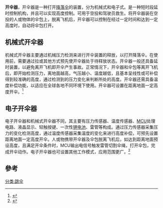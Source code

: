 
'''开伞器'''，开伞器是一种打开[[降落伞|降落伞]]的装置，分为机械式和电子式。是一种短时段延时控制机构，并且可以实现高度控制。可用于空投和驾驶员救生。将开伞器装在空投的人或物体的伞包上，脱离飞机后，开伞器可以控制在经过一定时间和达到一定高度时，自动将伞包打开。

==机械式开伞器==
机械式开伞器主要通过机械压力检测来进行开伞装置的释放，以打开降落伞。在使用前，需要通过拉或其他方式预先使开伞器处于待释放状态。开伞器一般还具备延时装置，以避免离开飞机即开伞产生事故。正常情况下，开伞器和伞包等离开飞机后，即开始检测压力，离地面越高，气压越小、温度越低，且基本呈线性或可补偿得到较准确的高度，通过检测到的压力变化来判断所处的高度。开伞器还需具备温度补偿功能，以适应在全球各地不同环境下使用。开伞器可设置在距离地面一定高度开伞。<ref>{{Cite book  | title = 航空开伞器设计说明书  | url = http://www.doc88.com/p-631738151498.html  | language = 中文  | access-date = 2014-10-06  | archive-date = 2015-09-23  | archive-url = https://web.archive.org/web/20150923215705/http://www.doc88.com/p-631738151498.html  | dead-url = no  }}</ref>

==电子开伞器==
电子开伞器和机械式开伞器不同，其主要有压力传感器、温度传感器、[[MCU|MCU]]处理电路、液晶显示、轻触按键、一次性[[锂电池|锂电池]]、雷管等构成。通过压力传感器采集压力的变化检测高度，通过温度传感器采集温度的变化来进行高度补偿，可预先设置距离地面一定高度开伞。人或物携带开伞器及伞包脱离飞机后，如达到距离地面预设高度，且满足开伞条件时，MCU输出电信号触发雷管切割伞绳，打开伞包，完成开伞动作。电子开伞器也可设置其他工作模式，应用范围更广。<ref>{{Cite book  | title = 降落伞用电子式自动开伞控制器  | url = http://www.soopat.com/Patent/200510037693  | language = 中文  | access-date = 2014-10-06  | archive-date = 2015-09-24  | archive-url = https://web.archive.org/web/20150924103826/http://www.soopat.com/Patent/200510037693  | dead-url = no  }}</ref>

==參考==

[[分类:跳伞|分类:跳伞]]